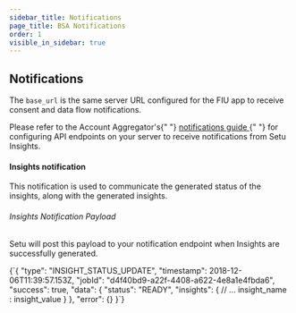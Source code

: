 ```yaml
---
sidebar_title: Notifications
page_title: BSA Notifications
order: 1
visible_in_sidebar: true
---
```


## Notifications

The `base_url` is the same server URL configured for the FIU app to receive consent and data flow notifications.

<Callout type="tip">
    Please refer to the Account Aggregator's{" "}
    <a href="/data/account-aggregator/api-integration/notifications">
        notifications guide
    </a>{" "}
    for configuring API endpoints on your server to receive notifications from
    Setu Insights.
</Callout>

<br />

#### Insights notification

This notification is used to communicate the generated status of the insights, along with the generated insights.

###### Insights Notification Payload

Setu will post this payload to your notification endpoint when Insights are successfully generated.

<CodeBlockWithCopy language="json">
    {`{
  "type": "INSIGHT_STATUS_UPDATE",
  "timestamp": 2018-12-06T11:39:57.153Z,
  "jobId": "d4f40bd9-a22f-4408-a622-4e8a1e4fbda6",
  "success": true,
  "data": {
    "status": "READY", 
    "insights": {
      // ... insight_name : insight_value
    }
  },
  "error": {}
}`}
</CodeBlockWithCopy>

<WasPageHelpful />
